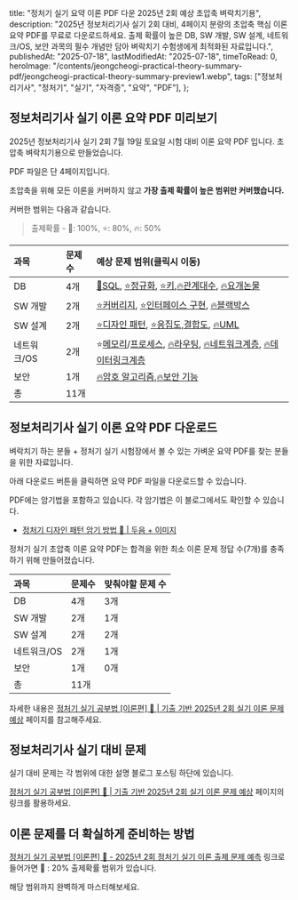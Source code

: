 
  title: "정처기 실기 요약 이론 PDF 다운 2025년 2회 예상 초압축 벼락치기용",
  description:
    "2025년 정보처리기사 실기 2회 대비, 4페이지 분량의 초압축 핵심 이론 요약 PDF를 무료로 다운로드하세요. 출제 확률이 높은 DB, SW 개발, SW 설계, 네트워크/OS, 보안 과목의 필수 개념만 담아 벼락치기 수험생에게 최적화된 자료입니다.",
  publishedAt: "2025-07-18",
  lastModifiedAt: "2025-07-18",
  timeToRead: 0,
  heroImage:
    "/contents/jeongcheogi-practical-theory-summary-pdf/jeongcheogi-practical-theory-summary-preview1.webp",
  tags: ["정보처리기사", "정처기", "실기", "자격증", "요약", "PDF"],
};

## 정보처리기사 실기 이론 요약 PDF 미리보기

2025년 정보처리기사 실기 2회 7월 19일 토요일 시험 대비 이론 요약 PDF 입니다. 초압축 벼락치기용으로 만들었습니다.

<ImageWithCaption
  src="/contents/jeongcheogi-practical-theory-summary-pdf/jeongcheogi-practical-theory-summary-preview1.webp"
  alt="정처기 실기 요약 이론 pdf 다운 2025년 2회 예상 초압축 벼락치기용 미리보기"
  caption="정처기 실기 요약 이론 pdf 다운 2025년 2회 예상 초압축 벼락치기용 미리보기"
  width={1170}
  height={1170}
/>

PDF 파일은 단 4페이지입니다.

초압축을 위해 모든 이론을 커버하지 않고 **가장 출제 확률이 높은 범위만 커버했습니다.**

커버한 범위는 다음과 같습니다.

> 출제확률 - 💯: 100%, ⭐️: 80%, 🔥: 50%

| 과목        | 문제수 | 예상 문제 범위(클릭시 이동)                                                                                                                                                                                                                             |
| :---------- | :----- | :------------------------------------------------------------------------------------------------------------------------------------------------------------------------------------------------------------------------------------------------------ |
| DB          | 4개    | [💯SQL](/ko/blog/sql-for-exam), [⭐️정규화](/ko/blog/db-normalization-for-exam), [⭐️키](/ko/blog/db-key-for-exam),[🔥관계대수](/ko/blog/relational-algebra-for-exam), [🔥요개논물](/ko/blog/data-model-for-exam)                                       |
| SW 개발     | 2개    | [⭐️커버리지](/ko/blog/test-coverage-for-exam), [⭐️인터페이스 구현](/ko/blog/interface-implementation-for-exam), [🔥블랙박스](/ko/blog/blackbox-test-for-exam)                                                                                         |
| SW 설계     | 2개    | [⭐️디자인 패턴](/ko/blog/gof-design-pattern-cheat-sheet), [⭐️응집도,결합도](/ko/blog/module-cohesion-coupling), [🔥UML](/ko/blog/uml-diagram-4-1-view)                                                                                                |
| 네트워크/OS | 2개    | ⭐️[메모리](/ko/blog/page-replacement-for-exam)/[프로세스](/ko/blog/process-scheduling-for-exam), [🔥라우팅](/ko/blog/routing-protocol), [🔥네트워크계층](/ko/blog/network-protocol-for-exam), [🔥데이터링크계층](/ko/blog/data-link-protocol-for-exam) |
| 보안        | 1개    | [🔥암호 알고리즘](/ko/blog/cryptography-algorithms-for-exam),[🔥보안 기능](/ko/blog/authentication-for-exam)                                                                                                                                            |
| 총          | 11개   |

<ImageWithCaption
  src="/contents/jeongcheogi-practical-theory-summary-pdf/jeongcheogi-practical-theory-summary-preview2.webp"
  alt="정처기 실기 요약 이론 pdf 다운 2025년 2회 예상 초압축 벼락치기용 미리보기"
  caption="정처기 실기 요약 이론 pdf 다운 2025년 2회 예상 초압축 벼락치기용 미리보기"
  width={1149}
  height={1149}
/>

## 정보처리기사 실기 이론 요약 PDF 다운로드

벼락치기 하는 분들 + 정처기 실기 시험장에서 볼 수 있는 가벼운 요약 PDF를 찾는 분들을 위한 자료입니다.

아래 다운로드 버튼을 클릭하면 요약 PDF 파일을 다운로드할 수 있습니다.

<DownloadButton
  slug="jeongcheogi-practical-theory-summary-pdf"
  pdfUrl="/contents/jeongcheogi-practical-theory-summary-pdf/kimjaahyun-jeongcheogi-theory-summary-2025-2.pdf"
  fileName="김재현-정처기-실기-이론-초압축-요약_2025-2.pdf"
/>

<ImageWithCaption
  src="/contents/jeongcheogi-practical-theory-summary-pdf/jeongcheogi-practical-theory-summary-preview3.webp"
  alt="정처기 실기 요약 이론 pdf 다운 2025년 2회 예상 초압축 벼락치기용 미리보기"
  caption="정처기 실기 요약 이론 pdf 다운 2025년 2회 예상 초압축 벼락치기용 미리보기"
  width={1170}
  height={1170}
/>

PDF에는 암기법을 포함하고 있습니다. 각 암기법은 이 블로그에서도 확인할 수 있습니다.

- [정처기 디자인 패턴 암기 방법 👺 | 두음 + 이미지](/ko/blog/gof-design-pattern-cheat-sheet)

<ImageWithCaption
  src="/contents/jeongcheogi-practical-theory-summary-pdf/jeongcheogi-practical-theory-summary-preview4.webp"
  alt="정처기 실기 요약 이론 pdf 다운 2025년 2회 예상 초압축 벼락치기용 미리보기"
  caption="정처기 실기 요약 이론 pdf 다운 2025년 2회 예상 초압축 벼락치기용 미리보기"
  width={1170}
  height={1170}
/>

정처기 실기 초압축 이론 요약 PDF는 합격을 위한 최소 이론 문제 정답 수(7개)를 충족하기 위해 만들어졌습니다.

| 과목        | 문제수 | 맞춰야할 문제 수 |
| :---------- | :----- | :--------------- |
| DB          | 4개    | 3개              |
| SW 개발     | 2개    | 1개              |
| SW 설계     | 2개    | 2개              |
| 네트워크/OS | 2개    | 1개              |
| 보안        | 1개    | 0개              |
| 총          | 11개   |

자세한 내용은 [정처기 실기 공부법 [이론편] 👺 | 기출 기반 2025년 2회 실기 이론 문제 예상](/ko/blog/korean-information-processing-engineer-practical-exam-strategy) 페이지를 참고해주세요.

## 정보처리기사 실기 대비 문제

실기 대비 문제는 각 범위에 대한 설명 블로그 포스팅 하단에 있습니다.

[정처기 실기 공부법 [이론편] 👺 | 기출 기반 2025년 2회 실기 이론 문제 예상](/ko/blog/korean-information-processing-engineer-practical-exam-strategy) 페이지의 링크를 활용하세요.

## 이론 문제를 더 확실하게 준비하는 방법

[정처기 실기 공부법 [이론편] 👺 - 2025년 2회 정처기 실기 이론 출제 문제 예측](/ko/blog/korean-information-processing-engineer-practical-exam-strategy#2025년-2회-정처기-실기-이론-출제-문제-예측) 링크로 들어가면 🤔 : 20% 출제확률 범위가 있습니다.

해당 범위까지 완벽하게 마스터해보세요.

<DownloadButton
  slug="jeongcheogi-practical-theory-summary-pdf"
  pdfUrl="/contents/jeongcheogi-practical-theory-summary-pdf/kimjaahyun-jeongcheogi-theory-summary-2025-2.pdf"
  fileName="김재현-정처기-실기-이론-초압축-요약_2025-2.pdf"
/>
